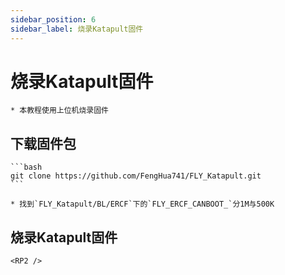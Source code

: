 ```yaml
---
sidebar_position: 6
sidebar_label: 烧录Katapult固件
---
```



# 烧录Katapult固件

    * 本教程使用上位机烧录固件

## 下载固件包

    ```bash
    git clone https://github.com/FengHua741/FLY_Katapult.git
    ```

    * 找到`FLY_Katapult/BL/ERCF`下的`FLY_ERCF_CANBOOT_`分1M与500K


## 烧录Katapult固件

    <RP2 />
